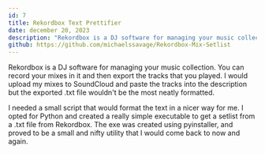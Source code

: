 ---
id: 7
title: Rekordbox Text Prettifier
date: december 20, 2023
description: "Rekordbox is a DJ software for managing your music collection. You can record your mixes in it and then export the tracks that you played. I would upload my mixes to SoundCloud and paste the tracks into the description but the exported .txt file wouldn't be the most neatly formatted."
github: https://github.com/michaelssavage/Rekordbox-Mix-Setlist
---


Rekordbox is a DJ software for managing your music collection. You can record your mixes in it and then export the tracks that you played. I would upload my mixes to SoundCloud and paste the tracks into the description but the exported .txt file wouldn't be the most neatly formatted.

<Picture src={rekordbox} alt="rekordbox icon" />

I needed a small script that would format the text in a nicer way for me. I opted for Python and created a really simple executable to get a setlist from a .txt file from Rekordbox. The exe was created using pyinstaller, and proved to be a small and nifty utility that I would come back to now and again.
